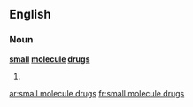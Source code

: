 ==English==

===Noun===
'''[[small]] [[molecule]] [[drugs]]'''

# {{plural of|[[small molecule drug]]}}

[[ar:small molecule drugs]]
[[fr:small molecule drugs]]
